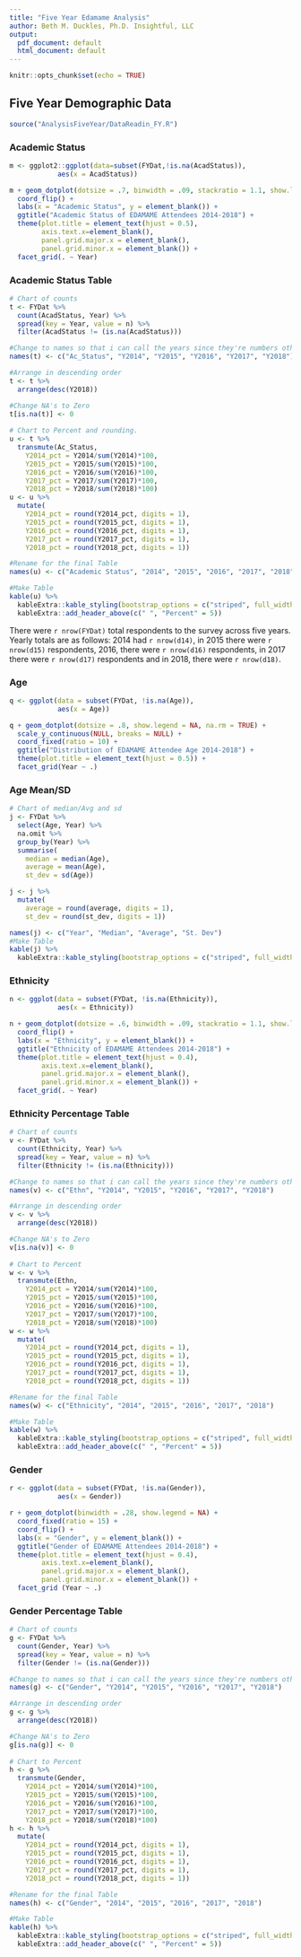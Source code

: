 ```yaml
---
title: "Five Year Edamame Analysis"
author: Beth M. Duckles, Ph.D. Insightful, LLC 
output:
  pdf_document: default
  html_document: default
---
```


```r
knitr::opts_chunk$set(echo = TRUE)
```

## Five Year Demographic Data 

```r
source("AnalysisFiveYear/DataReadin_FY.R")
```

### Academic Status 

```r

m <- ggplot2::ggplot(data=subset(FYDat,!is.na(AcadStatus)),
            aes(x = AcadStatus))

m + geom_dotplot(dotsize = .7, binwidth = .09, stackratio = 1.1, show.legend = NA) + 
  coord_flip() + 
  labs(x = "Academic Status", y = element_blank()) +
  ggtitle("Academic Status of EDAMAME Attendees 2014-2018") + 
  theme(plot.title = element_text(hjust = 0.5), 
        axis.text.x=element_blank(), 
        panel.grid.major.x = element_blank(),
        panel.grid.minor.x = element_blank()) +
  facet_grid(. ~ Year)

```

### Academic Status Table 
```r
# Chart of counts 
t <- FYDat %>% 
  count(AcadStatus, Year) %>% 
  spread(key = Year, value = n) %>% 
  filter(AcadStatus != (is.na(AcadStatus)))

#Change to names so that i can call the years since they're numbers otherwise
names(t) <- c("Ac_Status", "Y2014", "Y2015", "Y2016", "Y2017", "Y2018")

#Arrange in descending order
t <- t %>%   
  arrange(desc(Y2018))

#Change NA's to Zero
t[is.na(t)] <- 0
  
# Chart to Percent and rounding. 
u <- t %>% 
  transmute(Ac_Status, 
    Y2014_pct = Y2014/sum(Y2014)*100, 
    Y2015_pct = Y2015/sum(Y2015)*100,
    Y2016_pct = Y2016/sum(Y2016)*100,
    Y2017_pct = Y2017/sum(Y2017)*100,
    Y2018_pct = Y2018/sum(Y2018)*100)
u <- u %>% 
  mutate(
    Y2014_pct = round(Y2014_pct, digits = 1), 
    Y2015_pct = round(Y2015_pct, digits = 1),
    Y2016_pct = round(Y2016_pct, digits = 1),
    Y2017_pct = round(Y2017_pct, digits = 1),
    Y2018_pct = round(Y2018_pct, digits = 1))

#Rename for the final Table
names(u) <- c("Academic Status", "2014", "2015", "2016", "2017", "2018")

#Make Table 
kable(u) %>% 
  kableExtra::kable_styling(bootstrap_options = c("striped", full_width = F)) %>% 
  kableExtra::add_header_above(c(" ", "Percent" = 5))
```

There were `r nrow(FYDat)` total respondents to the survey across five years. Yearly totals are as follows: 2014 had `r nrow(d14)`, in 2015 there were `r nrow(d15)` respondents, 2016, there were `r nrow(d16)` respondents, in 2017 there were `r nrow(d17)` respondents and in 2018, there were `r nrow(d18)`. 

### Age 
```r
q <- ggplot(data = subset(FYDat, !is.na(Age)), 
            aes(x = Age)) 

q + geom_dotplot(dotsize = .8, show.legend = NA, na.rm = TRUE) + 
  scale_y_continuous(NULL, breaks = NULL) +
  coord_fixed(ratio = 10) +
  ggtitle("Distribution of EDAMAME Attendee Age 2014-2018") + 
  theme(plot.title = element_text(hjust = 0.5)) +
  facet_grid(Year ~ .)
``` 

### Age Mean/SD 
```r
# Chart of median/Avg and sd  
j <- FYDat %>% 
  select(Age, Year) %>%
  na.omit %>% 
  group_by(Year) %>% 
  summarise(
    median = median(Age), 
    average = mean(Age), 
    st_dev = sd(Age))

j <- j %>% 
  mutate(
    average = round(average, digits = 1), 
    st_dev = round(st_dev, digits = 1))

names(j) <- c("Year", "Median", "Average", "St. Dev")
#Make Table 
kable(j) %>% 
  kableExtra::kable_styling(bootstrap_options = c("striped", full_width = F)) 
```

### Ethnicity 
```r

n <- ggplot(data = subset(FYDat, !is.na(Ethnicity)), 
            aes(x = Ethnicity))

n + geom_dotplot(dotsize = .6, binwidth = .09, stackratio = 1.1, show.legend = NA) + 
  coord_flip() + 
  labs(x = "Ethnicity", y = element_blank()) +
  ggtitle("Ethnicity of EDAMAME Attendees 2014-2018") + 
  theme(plot.title = element_text(hjust = 0.4), 
        axis.text.x=element_blank(), 
        panel.grid.major.x = element_blank(),
        panel.grid.minor.x = element_blank()) +
  facet_grid(. ~ Year)

```

### Ethnicity Percentage Table 
```r
# Chart of counts 
v <- FYDat %>% 
  count(Ethnicity, Year) %>% 
  spread(key = Year, value = n) %>% 
  filter(Ethnicity != (is.na(Ethnicity)))

#Change to names so that i can call the years since they're numbers otherwise
names(v) <- c("Ethn", "Y2014", "Y2015", "Y2016", "Y2017", "Y2018")

#Arrange in descending order
v <- v %>%   
  arrange(desc(Y2018))

#Change NA's to Zero
v[is.na(v)] <- 0
  
# Chart to Percent 
w <- v %>% 
  transmute(Ethn, 
    Y2014_pct = Y2014/sum(Y2014)*100, 
    Y2015_pct = Y2015/sum(Y2015)*100,
    Y2016_pct = Y2016/sum(Y2016)*100,
    Y2017_pct = Y2017/sum(Y2017)*100,
    Y2018_pct = Y2018/sum(Y2018)*100)
w <- w %>% 
  mutate(
    Y2014_pct = round(Y2014_pct, digits = 1), 
    Y2015_pct = round(Y2015_pct, digits = 1),
    Y2016_pct = round(Y2016_pct, digits = 1),
    Y2017_pct = round(Y2017_pct, digits = 1),
    Y2018_pct = round(Y2018_pct, digits = 1))

#Rename for the final Table
names(w) <- c("Ethnicity", "2014", "2015", "2016", "2017", "2018")

#Make Table 
kable(w) %>% 
  kableExtra::kable_styling(bootstrap_options = c("striped", full_width = F)) %>% 
  kableExtra::add_header_above(c(" ", "Percent" = 5))
```


### Gender 
```r

r <- ggplot(data = subset(FYDat, !is.na(Gender)), 
            aes(x = Gender))

r + geom_dotplot(binwidth = .28, show.legend = NA) + 
  coord_fixed(ratio = 15) +
  coord_flip() + 
  labs(x = "Gender", y = element_blank()) +
  ggtitle("Gender of EDAMAME Attendees 2014-2018") + 
  theme(plot.title = element_text(hjust = 0.4), 
        axis.text.x=element_blank(), 
        panel.grid.major.x = element_blank(),
        panel.grid.minor.x = element_blank()) +
  facet_grid (Year ~ .)

```

### Gender Percentage Table 
```r
# Chart of counts 
g <- FYDat %>% 
  count(Gender, Year) %>% 
  spread(key = Year, value = n) %>% 
  filter(Gender != (is.na(Gender)))

#Change to names so that i can call the years since they're numbers otherwise
names(g) <- c("Gender", "Y2014", "Y2015", "Y2016", "Y2017", "Y2018")

#Arrange in descending order
g <- g %>%   
  arrange(desc(Y2018))

#Change NA's to Zero
g[is.na(g)] <- 0
  
# Chart to Percent 
h <- g %>% 
  transmute(Gender, 
    Y2014_pct = Y2014/sum(Y2014)*100, 
    Y2015_pct = Y2015/sum(Y2015)*100,
    Y2016_pct = Y2016/sum(Y2016)*100,
    Y2017_pct = Y2017/sum(Y2017)*100,
    Y2018_pct = Y2018/sum(Y2018)*100)
h <- h %>% 
  mutate(
    Y2014_pct = round(Y2014_pct, digits = 1), 
    Y2015_pct = round(Y2015_pct, digits = 1),
    Y2016_pct = round(Y2016_pct, digits = 1),
    Y2017_pct = round(Y2017_pct, digits = 1),
    Y2018_pct = round(Y2018_pct, digits = 1))

#Rename for the final Table
names(h) <- c("Gender", "2014", "2015", "2016", "2017", "2018")

#Make Table 
kable(h) %>% 
  kableExtra::kable_styling(bootstrap_options = c("striped", full_width = F)) %>% 
  kableExtra::add_header_above(c(" ", "Percent" = 5))
```
